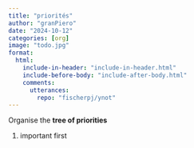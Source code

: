 ```yaml
---
title: "priorités"
author: "granPiero"
date: "2024-10-12"
categories: [org]
image: "todo.jpg"
format: 
  html:
    include-in-header: "include-in-header.html"
    include-before-body: "include-after-body.html"
    comments:
      utterances: 
        repo: "fischerpj/ynot"
---
```


Organise the **tree of priorities**

1.  important first
